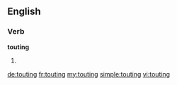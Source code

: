 ==English==

===Verb===
'''touting'''

# {{present participle of|tout}}

[[de:touting]]
[[fr:touting]]
[[my:touting]]
[[simple:touting]]
[[vi:touting]]